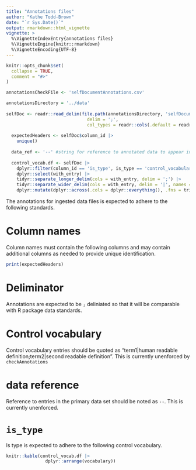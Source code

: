 ```yaml
---
title: "Annotations files"
author: "Kathe Todd-Brown"
date: "`r Sys.Date()`"
output: rmarkdown::html_vignette
vignette: >
  %\VignetteIndexEntry{annotations files}
  %\VignetteEngine{knitr::rmarkdown}
  %\VignetteEncoding{UTF-8}
---
```


```r
knitr::opts_chunk$set(
  collapse = TRUE,
  comment = "#>"
)

annotationsCheckFile <- 'selfDocumentAnnotations.csv'

annotationsDirectory = '../data'
  
selfDoc <- readr::read_delim(file.path(annotationsDirectory, 'selfDocumentAnnotations.csv'), 
                               delim = ';',
                               col_types = readr::cols(.default = readr::col_character()),)
  
  expectedHeaders <- selfDoc$column_id |>
    unique()
  
  data_ref <- '--' #string for reference to annotated data to appear in the `with_entry` column
  
  control_vocab.df <- selfDoc |>
    dplyr::filter(column_id == 'is_type', is_type == 'control_vocabulary') |>
    dplyr::select(with_entry) |>
    tidyr::separate_longer_delim(cols = with_entry, delim = ';') |>
    tidyr::separate_wider_delim(cols = with_entry, delim = '|', names = c('vocabulary', 'definition')) |>
    dplyr::mutate(dplyr::across(.cols = dplyr::everything(), .fns = trimws))
```

The annotations for ingested data files is expected to adhere to the following standards.

# Column names

Column names must contain the following columns and may contain additional columns as needed to provide unique identification.

```r
print(expectedHeaders)
```

# Deliminator

Annotations are expected to be `;` deliniated so that it will be comparable with R package data standards.

# Control vocabulary

Control vocabulary entries should be quoted as "term1|human readable definition;term2|second readable definition".
This is currently unenforced by `checkAnnotations`

# data reference

Reference to entries in the primary data set should be noted as `--`.
This is currently unenforced.

# `is_type`

Is type is expected to adhere to the following control vocabulary.

```r
knitr::kable(control_vocab.df |>
               dplyr::arrange(vocabulary))
```